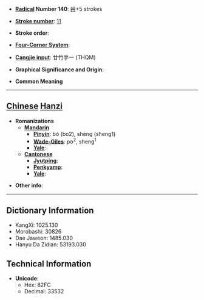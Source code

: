 * '''[[Wiktionary:Chinese radical index| Radical]] Number 140''': [[Wiktionary:Chinese radical index 艸|艸]]+5 strokes

* '''[[Wiktionary:Chinese total strokes index|Stroke number]]''': [[Wiktionary:Chinese total strokes index 11|11]]

* '''Stroke order''': 

* '''[[Wiktionary:Chinese four corner index|Four-Corner System]]''': 

* '''[[Wiktionary:Chinese Cangjie index|Cangjie input]]''': 廿竹手一 (THQM)

* '''Graphical Significance and Origin''': 

* '''Common Meaning'''

----

== [[Chinese]] [[Hanzi]] ==

* '''Romanizations'''
** '''[[Mandarin]]'''
*** '''[[Pinyin]]''': bó (bo2), shēng (sheng1)
*** '''[[Wade-Giles]]''': po<sup>2</sup>, sheng<sup>1</sup>
*** '''[[Yale]]''': 
** '''[[Cantonese]]'''
*** '''[[Jyutping]]''':
*** '''[[Penkyamp]]''': 
*** '''[[Yale]]''': 

* '''Other info''': 

----

== Dictionary Information ==

* KangXi: 1025.130
* Morobashi: 30826
* Dae Jaweon: 1485.030
* Hanyu Da Zidian: 53193.030

== Technical Information ==

* '''Unicode''':
** Hex: 82FC
** Decimal: 33532